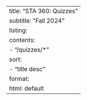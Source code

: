 ---
title: "STA 360: Quizzes"
subtitle: "Fall 2024"
listing:
  contents:
    - "/quizzes/*"
  sort:
    - "title desc"
format:
  html: default
---